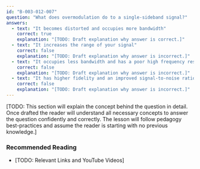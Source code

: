 ```yaml
---
id: "B-003-012-007"
question: "What does overmodulation do to a single-sideband signal?"
answers:
  - text: "It becomes distorted and occupies more bandwidth"
    correct: true
    explanation: "[TODO: Draft explanation why answer is correct.]"
  - text: "It increases the range of your signal"
    correct: false
    explanation: "[TODO: Draft explanation why answer is incorrect.]"
  - text: "It occupies less bandwidth and has a poor high frequency response"
    correct: false
    explanation: "[TODO: Draft explanation why answer is incorrect.]"
  - text: "It has higher fidelity and an improved signal-to-noise ratio"
    correct: false
    explanation: "[TODO: Draft explanation why answer is incorrect.]"
---
```


[TODO: This section will explain the concept behind the question in detail. Once drafted the reader will understand all necessary concepts to answer the question confidently and correctly. The lesson will follow pedagogy best-practices and assume the reader is starting with no previous knowledge.]

### Recommended Reading

- [TODO: Relevant Links and YouTube Videos]
